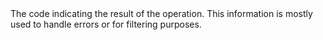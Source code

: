   

<ParamField body="ResultCode" type="string">     
The code indicating the result of the operation. This information is mostly used to handle errors or for filtering purposes. 
</ParamField>